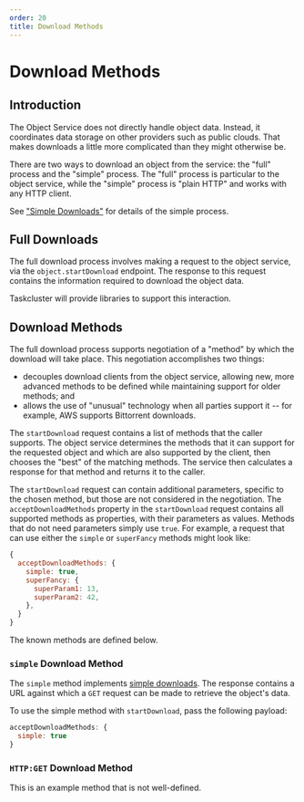 ```yaml
---
order: 20
title: Download Methods
---
```

# Download Methods

## Introduction

The Object Service does not directly handle object data.  Instead, it
coordinates data storage on other providers such as public clouds. That makes
downloads a little more complicated than they might otherwise be.

There are two ways to download an object from the service: the "full" process
and the "simple" process.  The "full" process is particular to the object
service, while the "simple" process is "plain HTTP" and works with any HTTP
client.

See ["Simple Downloads"](/simple-downloads) for details of the simple process.

## Full Downloads

The full download process involves making a request to the object service, via the `object.startDownload` endpoint.
The response to this request contains the information required to download the object data.

Taskcluster will provide libraries to support this interaction.

## Download Methods

The full download process supports negotiation of a "method" by which the download will take place.
This negotiation accomplishes two things:
 * decouples download clients from the object service, allowing new, more advanced methods to be defined while maintaining support for older methods; and
 * allows the use of "unusual" technology when all parties support it -- for example, AWS supports Bittorrent downloads.

The `startDownload` request contains a list of methods that the caller supports.
The object service determines the methods that it can support for the requested object and which are also supported by the client, then chooses the "best" of the matching methods.
The service then calculates a response for that method and returns it to the caller.

The `startDownload` request can contain additional parameters, specific to the chosen method, but those are not considered in the negotiation.
The `acceptDownloadMethods` property in the `startDownload` request contains all supported methods as properties, with their parameters as values.
Methods that do not need parameters simply use `true`.
For example, a request that can use either the `simple` or `superFancy` methods might look like:

```javascript
{
  acceptDownloadMethods: {
    simple: true,
    superFancy: {
      superParam1: 13,
      superParam2: 42,
    },
  }
}
```

The known methods are defined below.

### `simple` Download Method

The `simple` method implements [simple downloads](/simple-downloads).
The response contains a URL against which a `GET` request can be made to retrieve the object's data.

To use the simple method with `startDownload`, pass the following payload:

```javascript
acceptDownloadMethods: {
  simple: true
}
```

### `HTTP:GET` Download Method

This is an example method that is not well-defined.

